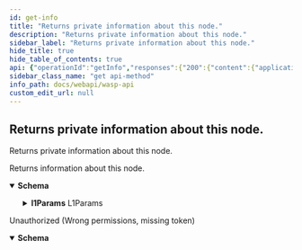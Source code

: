 ```yaml
---
id: get-info
title: "Returns private information about this node."
description: "Returns private information about this node."
sidebar_label: "Returns private information about this node."
hide_title: true
hide_table_of_contents: true
api: {"operationId":"getInfo","responses":{"200":{"content":{"application/json":{"schema":{"example":{"peeringURL":"0.0.0.0:4000","l1Params":{"protocol":{"rentStructure":{"vByteFactorData":1,"vByteCost":500,"vByteFactorKey":10},"minPowScore":1,"tokenSupply":"2779530283277761","networkName":"private_tangle1","belowMaxDepth":15,"version":2,"bech32Hrp":"tst"},"maxPayloadSize":32498,"baseToken":{"unit":"TEST","decimals":6,"name":"TestCoin","tickerSymbol":"TEST","subunit":"testies","useMetricPrefix":true}},"publicKey":6.50081931316715e+76,"version":"0.4.0-alpha.2-390-g5470f1925"},"properties":{"l1Params":{"example":{"protocol":{"rentStructure":{"vByteFactorData":1,"vByteCost":500,"vByteFactorKey":10},"minPowScore":1,"tokenSupply":"2779530283277761","networkName":"private_tangle1","belowMaxDepth":15,"version":2,"bech32Hrp":"tst"},"maxPayloadSize":32498,"baseToken":{"unit":"TEST","decimals":6,"name":"TestCoin","tickerSymbol":"TEST","subunit":"testies","useMetricPrefix":true}},"properties":{"baseToken":{"example":{"unit":"TEST","decimals":6,"name":"TestCoin","tickerSymbol":"TEST","subunit":"testies","useMetricPrefix":true},"properties":{"decimals":{"description":"The token decimals","example":6,"format":"int32","type":"integer","xml":{"name":"Decimals"}},"name":{"description":"The base token name","example":"TestCoin","format":"string","type":"string","xml":{"name":"Name"}},"subunit":{"description":"The token subunit","example":"testies","format":"string","type":"string","xml":{"name":"Subunit"}},"tickerSymbol":{"description":"The ticker symbol","example":"TEST","format":"string","type":"string","xml":{"name":"TickerSymbol"}},"unit":{"description":"The token unit","example":"TEST","format":"string","type":"string","xml":{"name":"Unit"}},"useMetricPrefix":{"description":"Whether or not the token uses a metric prefix","format":"boolean","type":"boolean","xml":{"name":"UseMetricPrefix"}}},"required":["decimals","name","subunit","tickerSymbol","unit","useMetricPrefix"],"type":"object","xml":{"name":"BaseToken"}},"maxPayloadSize":{"description":"The max payload size","example":32498,"format":"int32","type":"integer","xml":{"name":"MaxPayloadSize"}},"protocol":{"example":{"rentStructure":{"vByteFactorData":1,"vByteCost":500,"vByteFactorKey":10},"minPowScore":1,"tokenSupply":"2779530283277761","networkName":"private_tangle1","belowMaxDepth":15,"version":2,"bech32Hrp":"tst"},"properties":{"bech32Hrp":{"description":"The human readable network prefix","example":"tst","format":"string","type":"string","xml":{"name":"Bech32HRP"}},"belowMaxDepth":{"description":"The networks max depth","example":15,"format":"int32","minimum":1,"type":"integer","xml":{"name":"BelowMaxDepth"}},"minPowScore":{"description":"The minimal PoW score","format":"int32","minimum":1,"type":"integer","xml":{"name":"MinPoWScore"}},"networkName":{"description":"The network name","example":"private_tangle1","format":"string","type":"string","xml":{"name":"NetworkName"}},"rentStructure":{"example":{"vByteFactorData":1,"vByteCost":500,"vByteFactorKey":10},"properties":{"vByteCost":{"description":"The virtual byte cost","example":500,"format":"int32","minimum":1,"type":"integer","xml":{"name":"VByteCost"}},"vByteFactorData":{"description":"The virtual byte factor for data fields","example":1,"format":"int32","type":"integer","xml":{"name":"VBFactorData"}},"vByteFactorKey":{"description":"The virtual byte factor for key/lookup generating fields","example":10,"format":"int32","type":"integer","xml":{"name":"VBFactorKey"}}},"required":["vByteCost","vByteFactorData","vByteFactorKey"],"type":"object","xml":{"name":"RentStructure"}},"tokenSupply":{"description":"The token supply","example":"2779530283277761","format":"string","type":"string","xml":{"name":"TokenSupply"}},"version":{"description":"The protocol version","example":2,"format":"int32","type":"integer","xml":{"name":"Version"}}},"required":["bech32Hrp","belowMaxDepth","minPowScore","networkName","rentStructure","tokenSupply","version"],"type":"object","xml":{"name":"ProtocolParameters"}}},"required":["baseToken","maxPayloadSize","protocol"],"type":"object","xml":{"name":"L1Params"}},"peeringURL":{"description":"The net id of the node","example":"0.0.0.0:4000","format":"string","type":"string","xml":{"name":"PeeringURL"}},"publicKey":{"description":"The public key of the node (Hex)","example":6.50081931316715e+76,"format":"string","type":"string","xml":{"name":"PublicKey"}},"version":{"description":"The version of the node","example":"0.4.0-alpha.2-390-g5470f1925","format":"string","type":"string","xml":{"name":"Version"}}},"required":["l1Params","peeringURL","publicKey","version"],"type":"object","xml":{"name":"InfoResponse"}}}},"description":"Returns information about this node."},"401":{"content":{"application/json":{"schema":{"properties":{"error":{"format":"string","type":"string","xml":{"name":"Error"}},"missingPermission":{"format":"string","type":"string","xml":{"name":"MissingPermission"}}},"required":["error","missingPermission"],"type":"object","xml":{"name":"ValidationError"}}}},"description":"Unauthorized (Wrong permissions, missing token)"}},"security":[{"Authorization":[]}],"tags":["node"],"description":"Returns private information about this node.","method":"get","path":"/node/info","servers":[{"url":"/"}],"securitySchemes":{"Authorization":{"description":"JWT Token","in":"header","name":"Authorization","type":"apiKey"}},"info":{"description":"REST API for the Wasp node","title":"Wasp API","version":"0"},"postman":{"name":"Returns private information about this node.","description":{"type":"text/plain"},"url":{"path":["node","info"],"host":["{{baseUrl}}"],"query":[],"variable":[]},"header":[{"key":"Accept","value":"application/json"}],"method":"GET","auth":{"type":"apikey","apikey":[{"type":"any","value":"Authorization","key":"key"},{"type":"any","value":"<API Key>","key":"value"},{"type":"any","value":"header","key":"in"}]}}}
sidebar_class_name: "get api-method"
info_path: docs/webapi/wasp-api
custom_edit_url: null
---
```



## Returns private information about this node.



Returns private information about this node.

<div><ApiTabs><TabItem label={"200"} value={"200"}><div>

Returns information about this node.

</div><div><MimeTabs schemaType={"response"}><TabItem label={"application/json"} value={"application/json"}><SchemaTabs><TabItem label={"Schema"} value={"Schema"}><details style={{}} data-collapsed={false} open={true}><summary style={{"textAlign":"left"}}><strong>Schema</strong></summary><div style={{"textAlign":"left","marginLeft":"1rem"}}></div><ul style={{"marginLeft":"1rem"}}><SchemaItem collapsible={true} className={"schemaItem"}><details style={{}}><summary style={{}}><strong>l1Params</strong><span style={{"opacity":"0.6"}}> L1Params</span></summary><div style={{"marginLeft":"1rem"}}><SchemaItem collapsible={true} className={"schemaItem"}><details style={{}}><summary style={{}}><strong>baseToken</strong><span style={{"opacity":"0.6"}}> BaseToken</span></summary><div style={{"marginLeft":"1rem"}}><SchemaItem collapsible={false} name={"decimals"} required={false} schemaName={"int32"} qualifierMessage={undefined} schema={{"description":"The token decimals","example":6,"format":"int32","type":"integer","xml":{"name":"Decimals"}}}></SchemaItem><SchemaItem collapsible={false} name={"name"} required={false} schemaName={"string"} qualifierMessage={undefined} schema={{"description":"The base token name","example":"TestCoin","format":"string","type":"string","xml":{"name":"Name"}}}></SchemaItem><SchemaItem collapsible={false} name={"subunit"} required={false} schemaName={"string"} qualifierMessage={undefined} schema={{"description":"The token subunit","example":"testies","format":"string","type":"string","xml":{"name":"Subunit"}}}></SchemaItem><SchemaItem collapsible={false} name={"tickerSymbol"} required={false} schemaName={"string"} qualifierMessage={undefined} schema={{"description":"The ticker symbol","example":"TEST","format":"string","type":"string","xml":{"name":"TickerSymbol"}}}></SchemaItem><SchemaItem collapsible={false} name={"unit"} required={false} schemaName={"string"} qualifierMessage={undefined} schema={{"description":"The token unit","example":"TEST","format":"string","type":"string","xml":{"name":"Unit"}}}></SchemaItem><SchemaItem collapsible={false} name={"useMetricPrefix"} required={false} schemaName={"boolean"} qualifierMessage={undefined} schema={{"description":"Whether or not the token uses a metric prefix","format":"boolean","type":"boolean","xml":{"name":"UseMetricPrefix"}}}></SchemaItem></div></details></SchemaItem><SchemaItem collapsible={false} name={"maxPayloadSize"} required={false} schemaName={"int32"} qualifierMessage={undefined} schema={{"description":"The max payload size","example":32498,"format":"int32","type":"integer","xml":{"name":"MaxPayloadSize"}}}></SchemaItem><SchemaItem collapsible={true} className={"schemaItem"}><details style={{}}><summary style={{}}><strong>protocol</strong><span style={{"opacity":"0.6"}}> ProtocolParameters</span></summary><div style={{"marginLeft":"1rem"}}><SchemaItem collapsible={false} name={"bech32Hrp"} required={false} schemaName={"string"} qualifierMessage={undefined} schema={{"description":"The human readable network prefix","example":"tst","format":"string","type":"string","xml":{"name":"Bech32HRP"}}}></SchemaItem><SchemaItem collapsible={false} name={"belowMaxDepth"} required={false} schemaName={"int32"} qualifierMessage={"**Possible values:** `>= 1`"} schema={{"description":"The networks max depth","example":15,"format":"int32","minimum":1,"type":"integer","xml":{"name":"BelowMaxDepth"}}}></SchemaItem><SchemaItem collapsible={false} name={"minPowScore"} required={false} schemaName={"int32"} qualifierMessage={"**Possible values:** `>= 1`"} schema={{"description":"The minimal PoW score","format":"int32","minimum":1,"type":"integer","xml":{"name":"MinPoWScore"}}}></SchemaItem><SchemaItem collapsible={false} name={"networkName"} required={false} schemaName={"string"} qualifierMessage={undefined} schema={{"description":"The network name","example":"private_tangle1","format":"string","type":"string","xml":{"name":"NetworkName"}}}></SchemaItem><SchemaItem collapsible={true} className={"schemaItem"}><details style={{}}><summary style={{}}><strong>rentStructure</strong><span style={{"opacity":"0.6"}}> RentStructure</span></summary><div style={{"marginLeft":"1rem"}}><SchemaItem collapsible={false} name={"vByteCost"} required={false} schemaName={"int32"} qualifierMessage={"**Possible values:** `>= 1`"} schema={{"description":"The virtual byte cost","example":500,"format":"int32","minimum":1,"type":"integer","xml":{"name":"VByteCost"}}}></SchemaItem><SchemaItem collapsible={false} name={"vByteFactorData"} required={false} schemaName={"int32"} qualifierMessage={undefined} schema={{"description":"The virtual byte factor for data fields","example":1,"format":"int32","type":"integer","xml":{"name":"VBFactorData"}}}></SchemaItem><SchemaItem collapsible={false} name={"vByteFactorKey"} required={false} schemaName={"int32"} qualifierMessage={undefined} schema={{"description":"The virtual byte factor for key/lookup generating fields","example":10,"format":"int32","type":"integer","xml":{"name":"VBFactorKey"}}}></SchemaItem></div></details></SchemaItem><SchemaItem collapsible={false} name={"tokenSupply"} required={false} schemaName={"string"} qualifierMessage={undefined} schema={{"description":"The token supply","example":"2779530283277761","format":"string","type":"string","xml":{"name":"TokenSupply"}}}></SchemaItem><SchemaItem collapsible={false} name={"version"} required={false} schemaName={"int32"} qualifierMessage={undefined} schema={{"description":"The protocol version","example":2,"format":"int32","type":"integer","xml":{"name":"Version"}}}></SchemaItem></div></details></SchemaItem></div></details></SchemaItem><SchemaItem collapsible={false} name={"peeringURL"} required={false} schemaName={"string"} qualifierMessage={undefined} schema={{"description":"The net id of the node","example":"0.0.0.0:4000","format":"string","type":"string","xml":{"name":"PeeringURL"}}}></SchemaItem><SchemaItem collapsible={false} name={"publicKey"} required={false} schemaName={"string"} qualifierMessage={undefined} schema={{"description":"The public key of the node (Hex)","example":6.50081931316715e+76,"format":"string","type":"string","xml":{"name":"PublicKey"}}}></SchemaItem><SchemaItem collapsible={false} name={"version"} required={false} schemaName={"string"} qualifierMessage={undefined} schema={{"description":"The version of the node","example":"0.4.0-alpha.2-390-g5470f1925","format":"string","type":"string","xml":{"name":"Version"}}}></SchemaItem></ul></details></TabItem><TabItem label={"Example (from schema)"} value={"Example (from schema)"}><ResponseSamples responseExample={"{\n  \"peeringURL\": \"0.0.0.0:4000\",\n  \"l1Params\": {\n    \"protocol\": {\n      \"rentStructure\": {\n        \"vByteFactorData\": 1,\n        \"vByteCost\": 500,\n        \"vByteFactorKey\": 10\n      },\n      \"minPowScore\": 1,\n      \"tokenSupply\": \"2779530283277761\",\n      \"networkName\": \"private_tangle1\",\n      \"belowMaxDepth\": 15,\n      \"version\": 2,\n      \"bech32Hrp\": \"tst\"\n    },\n    \"maxPayloadSize\": 32498,\n    \"baseToken\": {\n      \"unit\": \"TEST\",\n      \"decimals\": 6,\n      \"name\": \"TestCoin\",\n      \"tickerSymbol\": \"TEST\",\n      \"subunit\": \"testies\",\n      \"useMetricPrefix\": true\n    }\n  },\n  \"publicKey\": 6.50081931316715e+76,\n  \"version\": \"0.4.0-alpha.2-390-g5470f1925\"\n}"} language={"json"}></ResponseSamples></TabItem></SchemaTabs></TabItem></MimeTabs></div></TabItem><TabItem label={"401"} value={"401"}><div>

Unauthorized (Wrong permissions, missing token)

</div><div><MimeTabs schemaType={"response"}><TabItem label={"application/json"} value={"application/json"}><SchemaTabs><TabItem label={"Schema"} value={"Schema"}><details style={{}} data-collapsed={false} open={true}><summary style={{"textAlign":"left"}}><strong>Schema</strong></summary><div style={{"textAlign":"left","marginLeft":"1rem"}}></div><ul style={{"marginLeft":"1rem"}}><SchemaItem collapsible={false} name={"error"} required={false} schemaName={"string"} qualifierMessage={undefined} schema={{"format":"string","type":"string","xml":{"name":"Error"}}}></SchemaItem><SchemaItem collapsible={false} name={"missingPermission"} required={false} schemaName={"string"} qualifierMessage={undefined} schema={{"format":"string","type":"string","xml":{"name":"MissingPermission"}}}></SchemaItem></ul></details></TabItem><TabItem label={"Example (from schema)"} value={"Example (from schema)"}><ResponseSamples responseExample={"{\n  \"error\": \"string\",\n  \"missingPermission\": \"string\"\n}"} language={"json"}></ResponseSamples></TabItem></SchemaTabs></TabItem></MimeTabs></div></TabItem></ApiTabs></div>
      